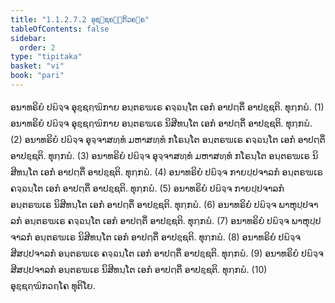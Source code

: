 ```yaml
---
title: "1.1.2.7.2 ອຸຊ຺ຊຄ຺ຆິກວຄ຺ຄ"
tableOfContents: false
sidebar:
  order: 2
type: "tipitaka"
basket: "vi"
book: "pari"
---
```



<DynamicBreadcrumb />

<Division number="176" book="pari">

<Paragraph number="502" book="pari">
ອນາທຣິຍໍ ປຏິຈ຺ຈ ອຸຊ຺ຊຄ຺ຆິກາຍ ອນ຺ຕຣຆເຣ ຄຈ຺ຉນ຺ໂຕ ເອກໍ ອາປຕ຺ຕິໍ ອາປຊ຺ຊຕິ. ທຸກ຺ກຏໍ. (1)
</Paragraph>

<Paragraph number="503" book="pari">
ອນາທຣິຍໍ ປຏິຈ຺ຈ ອຸຊ຺ຊຄ຺ຆິກາຍ ອນ຺ຕຣຆເຣ ນິສີທນ຺ໂຕ ເອກໍ ອາປຕ຺ຕິໍ ອາປຊ຺ຊຕິ. ທຸກ຺ກຏໍ. (2)
</Paragraph>

<Paragraph number="504" book="pari">
ອນາທຣິຍໍ ປຏິຈ຺ຈ ອຸຈ຺ຈາສທ຺ທໍ ມຫາສທ຺ທໍ ກໂຣນ຺ໂຕ ອນ຺ຕຣຆເຣ ຄຈ຺ຉນ຺ໂຕ ເອກໍ ອາປຕ຺ຕິໍ ອາປຊ຺ຊຕິ. ທຸກ຺ກຏໍ. (3)
</Paragraph>

<Paragraph number="505" book="pari">
ອນາທຣິຍໍ ປຏິຈ຺ຈ ອຸຈ຺ຈາສທ຺ທໍ ມຫາສທ຺ທໍ ກໂຣນ຺ໂຕ ອນ຺ຕຣຆເຣ ນິສີທນ຺ໂຕ ເອກໍ ອາປຕ຺ຕິໍ ອາປຊ຺ຊຕິ. ທຸກ຺ກຏໍ. (4)
</Paragraph>

<Paragraph number="506" book="pari">
ອນາທຣິຍໍ ປຏິຈ຺ຈ ກາຍປ຺ປຈາລກໍ ອນ຺ຕຣຆເຣ ຄຈ຺ຉນ຺ໂຕ ເອກໍ ອາປຕ຺ຕິໍ ອາປຊ຺ຊຕິ. ທຸກ຺ກຏໍ. (5)
</Paragraph>

<Paragraph number="507" book="pari">
ອນາທຣິຍໍ ປຏິຈ຺ຈ ກາຍປ຺ປຈາລກໍ ອນ຺ຕຣຆເຣ ນິສີທນ຺ໂຕ ເອກໍ ອາປຕ຺ຕິໍ ອາປຊ຺ຊຕິ. ທຸກ຺ກຏໍ. (6)
</Paragraph>

<Paragraph number="508" book="pari">
ອນາທຣິຍໍ ປຏິຈ຺ຈ ພາຫຸປ຺ປຈາລກໍ ອນ຺ຕຣຆເຣ ຄຈ຺ຉນ຺ໂຕ ເອກໍ ອາປຕ຺ຕິໍ ອາປຊ຺ຊຕິ. ທຸກ຺ກຏໍ. (7)
</Paragraph>

<Paragraph number="509" book="pari">
ອນາທຣິຍໍ ປຏິຈ຺ຈ ພາຫຸປ຺ປຈາລກໍ ອນ຺ຕຣຆເຣ ນິສີທນ຺ໂຕ ເອກໍ ອາປຕ຺ຕິໍ ອາປຊ຺ຊຕິ. ທຸກ຺ກຏໍ. (8)
</Paragraph>

<Paragraph number="510" book="pari">
ອນາທຣິຍໍ ປຏິຈ຺ຈ ສີສປ຺ປຈາລກໍ ອນ຺ຕຣຆເຣ ຄຈ຺ຉນ຺ໂຕ ເອກໍ ອາປຕ຺ຕິໍ ອາປຊ຺ຊຕິ. ທຸກ຺ກຏໍ. (9)
</Paragraph>

<Paragraph number="511" book="pari">
ອນາທຣິຍໍ ປຏິຈ຺ຈ ສີສປ຺ປຈາລກໍ ອນ຺ຕຣຆເຣ ນິສີທນ຺ໂຕ ເອກໍ ອາປຕ຺ຕິໍ ອາປຊ຺ຊຕິ. ທຸກ຺ກຏໍ. (10)

</Paragraph>
</Division>

<Paragraph number="512" type="center" book="pari">
ອຸຊ຺ຊຄ຺ຆິກວຄ຺ໂຄ ທຸຕິໂຍ.
</Paragraph>